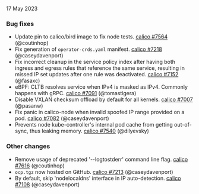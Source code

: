 17 May 2023

### Bug fixes

  - Update pin to calico/bird image to fix node tests. [calico #7564](https://github.com/projectcalico/calico/pull/7564) (@coutinhop)
  - Fix generation of `operator-crds.yaml` manifest. [calico #7218](https://github.com/projectcalico/calico/pull/7218) (@caseydavenport)
  - Fix incorrect cleanup in the service policy index after having both ingress and egress rules that reference the same service, resulting in missed IP set updates after one rule was deactivated. [calico #7152](https://github.com/projectcalico/calico/pull/7152) (@fasaxc)
  - eBPF: CLTB resolves service when IPv4 is masked as IPv4. Commonly happens with gRPC. [calico #7091](https://github.com/projectcalico/calico/pull/7091) (@tomastigera)
  - Disable VXLAN checksum offload by default for all kernels. [calico #7007](https://github.com/projectcalico/calico/pull/7007) (@pasanw)
  - Fix panic in calico-node when invalid spoofed IP range provided on a pod. [calico #7082](https://github.com/projectcalico/calico/pull/7082) (@caseydavenport)
  - Prevents node kube-controller's internal pod cache from getting out-of-sync, thus leaking memory. [calico #7540](https://github.com/projectcalico/calico/pull/7540) (@dilyevsky)

### Other changes

  - Remove usage of deprecated '--logtostderr' command line flag. [calico #7616](https://github.com/projectcalico/calico/pull/7616) (@coutinhop)
  - `ocp.tgz` now hosted on GitHub. [calico #7213](https://github.com/projectcalico/calico/pull/7213) (@caseydavenport)
  - By default, skip 'nodelocaldns' interface in IP auto-detection. [calico #7108](https://github.com/projectcalico/calico/pull/7108) (@caseydavenport)
